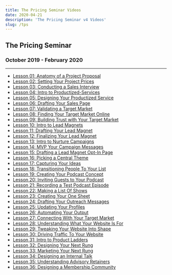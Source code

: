 ```yaml
---
title: The Pricing Seminar Videos
date: 2020-04-21
description: 'The Pricing Seminar v4 Videos'
slug: /tps
---
```


## The Pricing Seminar

### October 2019 - February 2020

---

* [Lesson 01: Anatomy of a Project Proposal](https://the-pricing-seminar.s3.us-east-1.amazonaws.com/tps4/Lesson-01-Anatomy-of-a-Project-Proposal.mp4)
* [Lesson 02: Setting Your Project Prices](https://the-pricing-seminar.s3.us-east-1.amazonaws.com/tps4/Lesson-02-Setting-Your-Project-Prices.mp4)
* [Lesson 03: Conducting a Sales Interview](https://the-pricing-seminar.s3.us-east-1.amazonaws.com/tps4/Lesson-03-Conducting-a-Sales-Interview.mp4)
* [Lesson 04: Intro to Productized-Services](https://the-pricing-seminar.s3.us-east-1.amazonaws.com/tps4/Lesson-04-Intro-to-Productized-Services.mp4)
* [Lesson 05: Designing Your Productized Service](https://the-pricing-seminar.s3.us-east-1.amazonaws.com/tps4/Lesson-05-Designing-Your-Productized-Service.mp4)
* [Lesson 06: Drafting Your Sales Page](https://the-pricing-seminar.s3.us-east-1.amazonaws.com/tps4/Lesson-06-Drafting-Your-Sales-Page.mp4)
* [Lesson 07: Validating a Target Market](https://the-pricing-seminar.s3.us-east-1.amazonaws.com/tps4/Lesson-07-Validating-a-Target-Market.mp4)
* [Lesson 08: Finding Your Target Market Online](https://the-pricing-seminar.s3.us-east-1.amazonaws.com/tps4/Lesson-08-Finding-Your-Target-Market-Online.mp4)
* [Lesson 09: Building Trust with Your Target Market](https://the-pricing-seminar.s3.us-east-1.amazonaws.com/tps4/Lesson-09-Building-Trust-with-Your-Target-Market.mp4)
* [Lesson 10: Intro to Lead Magnets](https://the-pricing-seminar.s3.us-east-1.amazonaws.com/tps4/Lesson-10-Intro-to-Lead-Magnets.mp4)
* [Lesson 11: Drafting Your Lead Magnet](https://the-pricing-seminar.s3.us-east-1.amazonaws.com/tps4/Lesson-11-Drafting-Your-Lead-Magnet.mp4)
* [Lesson 12: Finalizing Your Lead Magnet](https://the-pricing-seminar.s3.us-east-1.amazonaws.com/tps4/Lesson-12-Finalizing-Your-Lead-Magnet.mp4)
* [Lesson 13: Intro to Nurture Campaigns](https://the-pricing-seminar.s3.us-east-1.amazonaws.com/tps4/Lesson-13-Intro-to-Nurture-Campaigns.mp4)
* [Lesson 14: MVP Your Campaign Messages](https://the-pricing-seminar.s3.us-east-1.amazonaws.com/tps4/Lesson-14-MVP-Your-Campaign-Messages.mp4)
* [Lesson 15: Drafting a Lead Magnet Opt-In Page](https://the-pricing-seminar.s3.us-east-1.amazonaws.com/tps4/Lesson-15-Drafting-a-Lead-Magnet-Opt-In-Page.mp4)
* [Lesson 16: Picking a Central Theme](https://the-pricing-seminar.s3.us-east-1.amazonaws.com/tps4/Lesson-16-Picking-a-Central-Theme.mp4)
* [Lesson 17: Capturing Your Ideas](https://the-pricing-seminar.s3.us-east-1.amazonaws.com/tps4/Lesson-17-Capturing-Your-Ideas.mp4)
* [Lesson 18: Transitioning People To Your List](https://the-pricing-seminar.s3.us-east-1.amazonaws.com/tps4/Lesson-18-Transitioning-People-To-Your-List.mp4)
* [Lesson 19: Creating Your Podcast Concept](https://the-pricing-seminar.s3.us-east-1.amazonaws.com/tps4/Lesson-19-Creating-Your-Podcast-Concept.mp4)
* [Lesson 20: Inviting Guests to Your Podcast](https://the-pricing-seminar.s3.us-east-1.amazonaws.com/tps4/Lesson-20-Inviting-Guests-to-Your-Podcast.mp4)
* [Lesson 21: Recording a Test Podcast Episode](https://the-pricing-seminar.s3.us-east-1.amazonaws.com/tps4/Lesson-21-Recording-a-Test-Podcast-Episode.mp4)
* [Lesson 22: Making a List Of Shows](https://the-pricing-seminar.s3.us-east-1.amazonaws.com/tps4/Lesson-22-Making-a-List-Of-Shows.mp4)
* [Lesson 23: Creating Your One Sheet](https://the-pricing-seminar.s3.us-east-1.amazonaws.com/tps4/Lesson-23-Creating-Your-One-Sheet.mp4)
* [Lesson 24: Drafting Your Outreach Messages](https://the-pricing-seminar.s3.us-east-1.amazonaws.com/tps4/Lesson-24-Drafting-Your-Outreach-Messages.mp4)
* [Lesson 25: Updating Your Profiles](https://the-pricing-seminar.s3.us-east-1.amazonaws.com/tps4/Lesson-25-Updating-Your-Profiles.mp4)
* [Lesson 26: Automating Your Output](https://the-pricing-seminar.s3.us-east-1.amazonaws.com/tps4/Lesson-26-Automating-Your-Output.mp4)
* [Lesson 27: Connecting With Your Target Market](https://the-pricing-seminar.s3.us-east-1.amazonaws.com/tps4/Lesson-27-Connecting-With-Your-Target-Market.mp4)
* [Lesson 28: Understanding What Your Website Is For](https://the-pricing-seminar.s3.us-east-1.amazonaws.com/tps4/Lesson-28-Understanding-What-Your-Website-Is-For.mp4)
* [Lesson 29: Tweaking Your Website Into Shape](https://the-pricing-seminar.s3.us-east-1.amazonaws.com/tps4/Lesson-29-Tweaking-Your-Website-Into-Shape.mp4)
* [Lesson 30: Driving Traffic To Your Website](https://the-pricing-seminar.s3.us-east-1.amazonaws.com/tps4/Lesson-30-Driving-Traffic-To-Your-Website.mp4)
* [Lesson 31: Intro to Product Ladders](https://the-pricing-seminar.s3.us-east-1.amazonaws.com/tps4/Lesson-31-Intro-to-Product-Ladders.mp4)
* [Lesson 32: Designing Your Next Rung](https://the-pricing-seminar.s3.us-east-1.amazonaws.com/tps4/Lesson-32-Designing-Your-Next-Rung.mp4)
* [Lesson 33: Marketing Your Next Rung](https://the-pricing-seminar.s3.us-east-1.amazonaws.com/tps4/Lesson-33-Marketing-Your-Next-Rung.mp4)
* [Lesson 34: Designing an Internal Talk](https://the-pricing-seminar.s3.us-east-1.amazonaws.com/tps4/Lesson-34-Designing%20an%20Internal%20Talk.mp4)
* [Lesson 35: Understanding Advisory Retainers](https://the-pricing-seminar.s3.us-east-1.amazonaws.com/tps4/Lesson-35-Understanding-Advisory-Retainers.mp4)
* [Lesson 36: Designing a Membership Community](https://the-pricing-seminar.s3.us-east-1.amazonaws.com/tps4/Lesson-36-Designing-a-Membership-Community.mp4)
